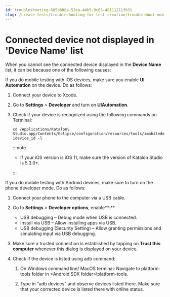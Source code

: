 ```yaml
---
id: troubleshooting-685b808a-53ea-44b5-9c05-48111211fb31
slug: /create-tests/troubleshooting-for-test-creation/troubleshoot-mobile-automated-testing/connected-device-not-displayed-in-device-name-list
---
```


# Connected device not displayed in 'Device Name' list

When you cannot see the connected device displayed in the **Device Name** list, it can be because one of the following causes:

If you do mobile testing with iOS devices, make sure you enable **UI Automation** on the device. Do as follows:

1.  Connect your device to Xcode.

2.  Go to **Settings** &gt; **Developer** and turn on **UIAutomation**.

3.  Check if your device is recognized using the following commands on Terminal:

    ```
    cd /Applications/Katalon\ Studio.app/Contents/Eclipse/configuration/resources/tools/imobiledevice  idevice_id -l
    ```

    
    :::note

    -   If your iOS version is iOS 11, make sure the version of Katalon Studio is 5.3.0+.

    :::


If you do mobile testing with Android devices, make sure to turn on the phone developer mode. Do as follows:

1.  Connect your phone to the computer via a USB cable.

2.  Go to **Settings** &gt; **Developer options**, enable**:**

    -   USB debugging – Debug mode when USB is connected.
    -   Install via USB – Allow installing apps via USB.
    -   USB debugging \(Security Setting\) – Allow granting permissions and simulating input via USB debugging.
3.  Make sure a trusted connection is established by tapping on **Trust this computer** whenever this dialog is displayed on your device.

4.  Check if the device is listed using adb command:

    1.  On Windows command line/ MacOS terminal: Navigate to platform-tools folder in &lt;Android SDK folder&gt;\\platform-tools.

    2.  Type in "adb devices" and observe devices listed there. Make sure that your corrected device is listed there with online status.